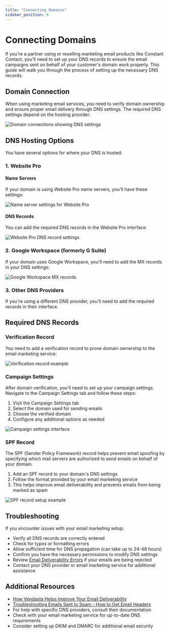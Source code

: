 ```yaml
---
title: "Connecting Domains"
sidebar_position: 6
---
```


# Connecting Domains

If you're a partner using or reselling marketing email products like Constant Contact, you'll need to set up your DNS records to ensure the email campaigns sent on behalf of your customer's domain work properly. This guide will walk you through the process of setting up the necessary DNS records.

## Domain Connection

When using marketing email services, you need to verify domain ownership and ensure proper email delivery through DNS settings. The required DNS settings depend on the hosting provider:

![Domain connections showing DNS settings](/img/marketing-email-settings/domain-connections.jpg)

## DNS Hosting Options

You have several options for where your DNS is hosted:

### 1. Website Pro

#### Name Servers

If your domain is using Website Pro name servers, you'll have these settings:

![Name server settings for Website Pro](/img/marketing-email-settings/name-servers.jpg)

#### DNS Records

You can add the required DNS records in the Website Pro interface:

![Website Pro DNS record settings](/img/marketing-email-settings/website-pro-records.jpg)

### 2. Google Workspace (formerly G Suite)

If your domain uses Google Workspace, you'll need to add the MX records in your DNS settings:

![Google Workspace MX records](/img/marketing-email-settings/google-workspace-mx.jpg)

### 3. Other DNS Providers

If you're using a different DNS provider, you'll need to add the required records in their interface.

## Required DNS Records

### Verification Record

You need to add a verification record to prove domain ownership to the email marketing service:

![Verification record example](/img/marketing-email-settings/verification-record.jpg)

### Campaign Settings

After domain verification, you'll need to set up your campaign settings. Navigate to the Campaign Settings tab and follow these steps:

1. Visit the Campaign Settings tab
2. Select the domain used for sending emails
3. Choose the verified domain
4. Configure any additional options as needed

![Campaign settings interface](/img/marketing-email-settings/campaign-settings.jpg)

### SPF Record

The SPF (Sender Policy Framework) record helps prevent email spoofing by specifying which mail servers are authorized to send emails on behalf of your domain.

1. Add an SPF record to your domain's DNS settings
2. Follow the format provided by your email marketing service
3. This helps improve email deliverability and prevents emails from being marked as spam

![SPF record setup example](/img/marketing-email-settings/spf-record-setup.jpg)

## Troubleshooting

If you encounter issues with your email marketing setup:

- Verify all DNS records are correctly entered
- Check for typos or formatting errors
- Allow sufficient time for DNS propagation (can take up to 24-48 hours)
- Confirm you have the necessary permissions to modify DNS settings
- Review [Email Deliverability Errors](/products/reputation-management/email-deliverability-errors) if your emails are being rejected
- Contact your DNS provider or email marketing service for additional assistance

## Additional Resources

- [How Vendasta Helps Improve Your Email Deliverability](/products/reputation-management/email-deliverability-improvement)
- [Troubleshooting Emails Sent to Spam - How to Get Email Headers](/products/reputation-management/troubleshooting-emails-sent-to-spam)
- For help with specific DNS providers, consult their documentation
- Check with your email marketing service for up-to-date DNS requirements
- Consider setting up DKIM and DMARC for additional email security